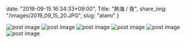 date: "2019-09-15 16:34:33+09:00",
Title: "熱海 / 夜",
share_img: "/images/2019_09_15_20.JPG",
slug: "atami"
}

<img src="/images/2019_09_15_18.JPG" alt="post image" />
<img src="/images/2019_09_15_19.JPG" alt="post image" />
<img src="/images/2019_09_15_20.JPG" alt="post image" />
<img src="/images/2019_09_15_21.JPG" alt="post image" />
<img src="/images/2019_09_15_22.JPG" alt="post image" />
<img src="/images/2019_09_15_23.JPG" alt="post image" />